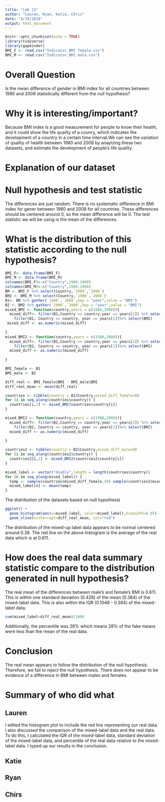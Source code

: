 ```yaml
---
title: "Lab 13"
author: "Lauren, Ryan, Katie, Chris"
date: "4/19/2018"
output: html_document
---
```


```r
knitr::opts_chunk$set(echo = TRUE)
library(tidyverse)
library(gapminder)
BMI_F <- read.csv("Indicator_BMI female.csv")
BMI_M <- read.csv("Indicator_BMI male.csv")
```


# Overall Question
Is the mean difference of gender in BMI index for all countries between 1980 and 2008 statistically different from the null hypothesis?

# Why it is interesting/important?
Because BMI index is a good measurement for people to know their health, and it could show the life quailty of a counry, which indicates the development of a country in a certain time interval.We can see the variation of quailty of health between 1980 and 2008 by anaylzing these two datasets, and estimate the development of people's life quailty.

# Explanation of our dataset

# Null hypothesis and test statistic
The differences are just random. There is no systematic difference in BMI index for gener between 1980 and 2008 for all countries. These differences should be centered around 0, so the mean difference will be 0. The test statistic we will be using is the mean of the differences. 

# What is the distribution of this statistic according to the null hypothesis?
```r
BMI_F<- data.frame(BMI_F)
BMI_M <- data.frame(BMI_M)
colnames(BMI_F)<-c("Country",1980:2008)
colnames(BMI_M)<-c("Country",1980:2008)
BM <- BMI_F %>% select(Country,`1980`,`2008`)
BM2 <- BMI_M %>% select(Country,`1980`,`2008`)
B1<- BM %>% gather(`1980`,`2008`,key = "year",value = "BMI")
B2 <- BM2 %>% gather(`1980`,`2008`,key = "year",value = "BMI")
mixed_BMI <- function(country,years = c(1980,2008)){
  mixed_diff<- filter(B1,Country == country,year == years[2]) %>% select(BMI)-
    filter(B1, Country == country, year == years[1])%>% select(BMI)
 mixed_diff <- as.numeric(mixed_diff)
 
}
mixed_BMI2 <- function(country,years = c(1980,2008)){
  mixed_diff<- filter(B2,Country == country,year == years[2]) %>% select(BMI)-
    filter(B2, Country == country, year == years[1])%>% select(BMI)
  mixed_diff <- as.numeric(mixed_diff)
  
}
```

```r
BMI_female <- B1
BMI_male <- B2

diff_real <- BMI_female$BMI - BMI_male$BMI
diff_real_mean <- mean(diff_real)
```


```r
countries <- tibble(country = B1$Country,mixed_diff_female=0)
for (i in seq_along(countries$country)) {
  countries[i,2] <- mixed_BMI(countries$country[i])
}

mixed_BMI2 <- function(country,years = c(1980,2008)){
  mixed_diff<- filter(B2,Country == country,year == years[2]) %>% select(BMI)-
    filter(B2, Country == country, year == years[1])%>% select(BMI)
  mixed_diff <- as.numeric(mixed_diff)
  
}

countries2 <- tibble(country = B2$Country,mixed_diff_male=0)
for (i in seq_along(countries2$country)) {
  countries2[i,2] <- mixed_BMI2(countries2$country[i])
}

mixed_label <- vector("double",length = length(countries$country))
for (n in seq_along(mixed_label)) {
  temp <- sample(countries$mixed_diff_female,20)-sample(countries2$mixed_diff_male,20)
  mixed_label[n] <- mean(temp)
}

```
The distribution of the datasets based on null hypothesis
```r
ggplot() +
  geom_histogram(aes(x=mixed_label, color=mixed_label),binwidth=0.05) +
  geom_vline(xintercept=diff_real_mean, col="red")

```


The distribution of the mixed-up label data appears to be normal centered around 0.38. The red line on the above histogram is the average of the real data which is at 0.611.

# How does the real data summary statistic compare to the distribution generated in null hypothesis?
The real mean of the differences between male's and female's BMI is 0.611. This is within one standard deviation (0.426) of the mean (0.384) of the mixed-label data. This is also within the IQR (0.1048 - 0.384) of the mixed-label data.

```r
sum(mixed_label<diff_real_mean)/1000
```

Additionally, the percentile was 28% which means 28% of the fake means were less than the mean of the real data.

# Conclusion 
The real mean appears to follow the distribution of the null hypothesis. Therefore, we fail to reject the null hypothesis. There does not appear to be evidence of a difference in BMI between males and females. 

# Summary of who did what
## Lauren
I edited the histogram plot to include the red line representing our real data. I also discussed the comparison of the mixed-label data and the real data. To do this, I calculated the IQR of the mixed-label data, standard deviation of the mixed-label data, and percentile of the real data relative to the mixed-label data. I typed up our results in the conclusion.

## Katie

## Ryan

## Chirs